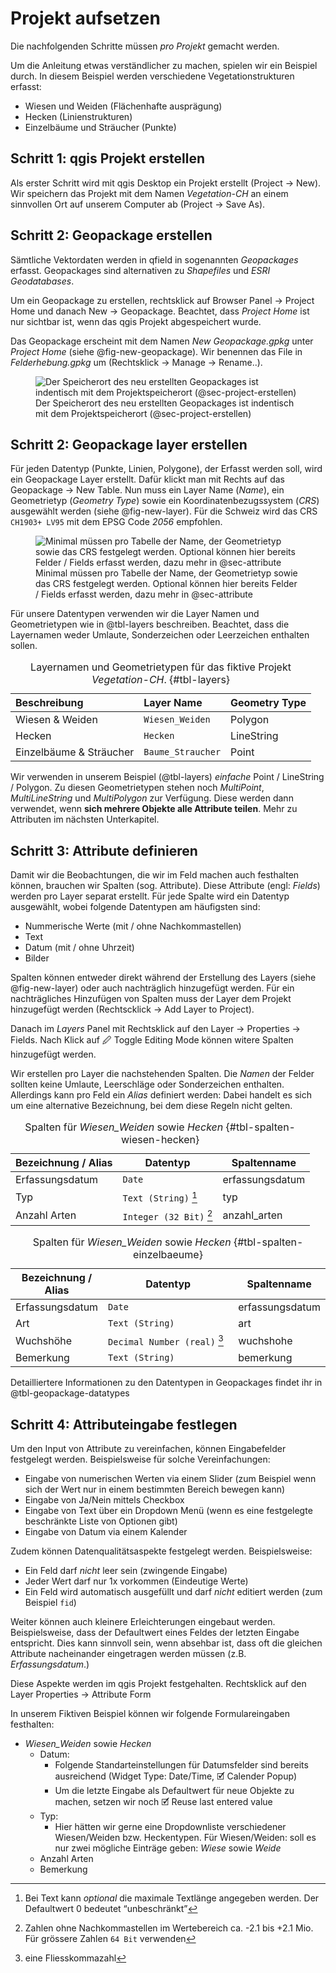 # Projekt aufsetzen {#sec-projekt}

:::{.callout-note}

Die nachfolgenden Schritte müssen *pro Projekt* gemacht werden. 

:::

Um die Anleitung etwas verständlicher zu machen, spielen wir ein Beispiel durch. In diesem Beispiel werden verschiedene Vegetationstrukturen erfasst: 

- Wiesen und Weiden (Flächenhafte ausprägung)
- Hecken (Linienstrukturen)
- Einzelbäume und Sträucher (Punkte)

## Schritt 1: [qgis]{.q} Projekt erstellen {#sec-project-erstellen}

Als erster Schritt wird mit [qgis]{.q} Desktop ein Projekt erstellt ([Project → New]{.menu}). Wir speichern das Projekt mit dem Namen *Vegetation-CH* an einem sinnvollen Ort auf unserem Computer ab ([Project → Save As]{.menu}).

## Schritt 2: Geopackage erstellen

Sämtliche Vektordaten werden in [qfield]{.q} in sogenannten _Geopackages_ erfasst. Geopackages sind alternativen zu _Shapefiles_ und _ESRI Geodatabases_. 

Um ein Geopackage zu erstellen, rechtsklick auf [Browser Panel → Project Home]{.menu} und danach [New → Geopackage]{.menu}. Beachtet, dass _Project Home_ ist nur sichtbar ist, wenn das [qgis]{.q} Projekt abgespeichert wurde. 

Das Geopackage erscheint mit dem Namen _New Geopackage.gpkg_ unter _Project Home_ (siehe @fig-new-geopackage). Wir benennen das File in *Felderhebung.gpkg* um ([Rechtsklick → Manage → Rename..]{.menu}). 

![Der Speicherort des neu erstellten Geopackages ist indentisch mit dem Projektspeicherort (@sec-project-erstellen)](images/new-geopackage.png){#fig-new-geopackage}

## Schritt 2: Geopackage layer erstellen

Für jeden Datentyp (Punkte, Linien, Polygone), der Erfasst werden soll, wird ein Geopackage Layer erstellt. Dafür klickt man mit Rechts auf das [Geopackage → New Table]{.menu}. Nun muss ein Layer Name (_Name_), ein Geometrietyp (_Geometry Type_) sowie ein Koordinatenbezugssystem (_CRS_) ausgewählt werden (siehe @fig-new-layer). Für die Schweiz wird das CRS `CH1903+ LV95` mit dem EPSG Code *2056* empfohlen. 



![Minimal müssen pro Tabelle der Name, der Geometrietyp sowie das CRS festgelegt werden. Optional können hier bereits Felder / Fields erfasst werden, dazu mehr in @sec-attribute](images/new-layer.png){#fig-new-layer}


Für unsere Datentypen verwenden wir die Layer Namen und Geometrietypen wie in @tbl-layers beschreiben. Beachtet, dass die Layernamen weder Umlaute, Sonderzeichen oder Leerzeichen enthalten sollen.



| Beschreibung            | Layer Name        | Geometry Type |
|:------------------------|:------------------|:--------------|
| Wiesen & Weiden         | `Wiesen_Weiden`   | Polygon       |
| Hecken                  | `Hecken`          | LineString    |
| Einzelbäume & Sträucher | `Baume_Straucher` | Point         |

: Layernamen und Geometrietypen für das fiktive Projekt *Vegetation-CH*. {#tbl-layers}


Wir verwenden in unserem Beispiel (@tbl-layers) *einfache* Point / LineString / Polygon. Zu diesen Geometrietypen stehen noch *MultiPoint*, *MultiLineString* und *MultiPolygon* zur Verfügung. Diese werden dann verwendet, wenn **sich mehrere Objekte alle Attribute teilen**. Mehr zu Attributen im nächsten Unterkapitel.

## Schritt 3: Attribute definieren {#sec-attribute}

Damit wir die Beobachtungen, die wir im Feld machen auch festhalten können, brauchen wir Spalten (sog. Attribute). Diese Attribute (engl: _Fields_) werden pro Layer separat erstellt. Für jede Spalte wird ein Datentyp ausgewählt, wobei folgende Datentypen am häufigsten sind:

- Nummerische Werte (mit / ohne Nachkommastellen)
- Text
- Datum (mit / ohne Uhrzeit)
- Bilder 


Spalten können entweder direkt während der Erstellung des Layers (siehe @fig-new-layer) oder auch nachträglich hinzugefügt werden. Für ein nachträgliches Hinzufügen von Spalten muss der Layer dem Projekt hinzugefügt werden ([Rechtscklick → Add Layer to Project]{.menu}). 


Danach im _Layers_ Panel mit Rechtsklick auf den [Layer → Properties → Fields]{.menu}. Nach Klick auf [🖉 Toggle Editing Mode]{.menu} können witere Spalten hinzugefügt werden.

Wir erstellen pro Layer die nachstehenden Spalten. Die _Namen_ der Felder sollten keine Umlaute, Leerschläge oder Sonderzeichen enthalten. Allerdings kann pro Feld ein _Alias_ definiert werden: Dabei handelt es sich um eine alternative Bezeichnung, bei dem diese Regeln nicht gelten.


| Bezeichnung / Alias | Datentyp                    | Spaltenname     |
|---------------------|-----------------------------|-----------------|
| Erfassungsdatum     | `Date`                      | erfassungsdatum |
| Typ                 | `Text (String)` [^text]     | typ             |
| Anzahl Arten        | `Integer (32 Bit)` [^int32] | anzahl_arten    |

: Spalten für _Wiesen_Weiden_ sowie _Hecken_ {#tbl-spalten-wiesen-hecken}

| Bezeichnung / Alias | Datentyp                         | Spaltenname     |
|---------------------|----------------------------------|-----------------|
| Erfassungsdatum     | `Date`                           | erfassungsdatum |
| Art                 | `Text (String)`                  | art             |
| Wuchshöhe           | `Decimal Number (real)` [^real]  | wuchshohe       |
| Bemerkung           | `Text (String)`                  | bemerkung       |

: Spalten für _Wiesen_Weiden_ sowie _Hecken_ {#tbl-spalten-einzelbaeume}


  
Detailliertere Informationen zu den Datentypen in Geopackages findet ihr in @tbl-geopackage-datatypes


[^text]: Bei Text kann _optional_ die maximale Textlänge angegeben werden. Der Defaultwert 0 bedeutet "unbeschränkt"

[^int32]: Zahlen ohne Nachkommastellen im Wertebereich ca. -2.1 bis +2.1 Mio. Für grössere Zahlen `64 Bit` verwenden

[^real]: eine Fliesskommazahl


## Schritt 4: Attributeingabe festlegen

Um den Input von Attribute zu vereinfachen, können Eingabefelder festgelegt werden. Beispielsweise für solche Vereinfachungen:

- Eingabe von numerischen Werten via einem Slider (zum Beispiel wenn sich der Wert nur in einem bestimmten Bereich bewegen kann)
- Eingabe von Ja/Nein mittels Checkbox
- Eingabe von Text über ein Dropdown Menü (wenn es eine festgelegte beschränkte Liste von Optionen gibt)
- Eingabe von Datum via einem Kalender


Zudem können Datenqualitätsaspekte festgelegt werden. Beispielsweise:

- Ein Feld darf *nicht* leer sein (zwingende Eingabe)
- Jeder Wert darf nur 1x vorkommen (Eindeutige Werte)
- Ein Feld wird automatisch ausgefüllt und darf *nicht* editiert werden (zum Beispiel `fid`)


Weiter können auch kleinere Erleichterungen eingebaut werden. Beispielsweise, dass der Defaultwert eines Feldes der letzten Eingabe entspricht. Dies kann sinnvoll sein, wenn absehbar ist, dass oft die gleichen Attribute nacheinander eingetragen werden müssen (z.B. *Erfassungsdatum*.)

Diese Aspekte werden im [qgis]{.q} Projekt festgehalten. Rechtsklick auf den Layer [Properties → Attribute Form]{.menu}

In unserem Fiktiven Beispiel können wir folgende Formulareingaben festhalten:

- _Wiesen_Weiden_ sowie _Hecken_
  - Datum:
    - Folgende Standarteinstellungen für Datumsfelder sind bereits ausreichend ([Widget Type: Date/Time]{.menu}, [🗹 Calender Popup]{.menu})
    - Um die letzte Eingabe als Defaultwert für neue Objekte zu machen, setzen wir noch [🗹 Reuse last entered value]{.menu}
  - Typ:
    - Hier hätten wir gerne eine Dropdownliste verschiedener Wiesen/Weiden bzw. Heckentypen. Für Wiesen/Weiden: soll es nur zwei mögliche Einträge geben: *Wiese* sowie *Weide*
  - Anzahl Arten
  - Bemerkung
